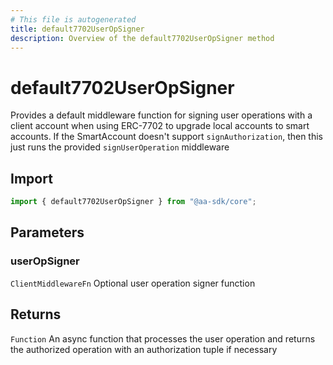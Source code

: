 ```yaml
---
# This file is autogenerated
title: default7702UserOpSigner
description: Overview of the default7702UserOpSigner method
---
```


# default7702UserOpSigner

Provides a default middleware function for signing user operations with a client account when using ERC-7702 to upgrade local accounts to smart accounts.
If the SmartAccount doesn't support `signAuthorization`, then this just runs the provided `signUserOperation` middleware

## Import

```ts
import { default7702UserOpSigner } from "@aa-sdk/core";
```

## Parameters

### userOpSigner

`ClientMiddlewareFn`
Optional user operation signer function

## Returns

`Function`
An async function that processes the user operation and returns the authorized operation with an authorization tuple if necessary
